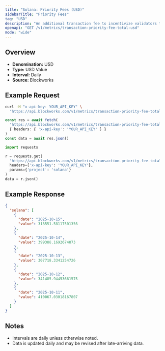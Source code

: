 ```yaml
---
title: "Solana: Priority Fees (USD)"
sidebarTitle: "Priority Fees"
tag: "USD"
description: "An additional transaction fee to incentivize validators to prioritize and execute transactions."
openapi: "GET /v1/metrics/transaction-priority-fee-total-usd"
mode: "wide"
---
```


## Overview

- **Denomination:** USD
- **Type:** USD Value
- **Interval:** Daily
- **Source:** Blockworks

## Example Request

<CodeGroup>

```bash cURL
curl -H "x-api-key: YOUR_API_KEY" \
  "https://api.blockworks.com/v1/metrics/transaction-priority-fee-total-usd?project=solana"
```

```typescript TypeScript
const res = await fetch(
  'https://api.blockworks.com/v1/metrics/transaction-priority-fee-total-usd?project=solana',
  { headers: { 'x-api-key': 'YOUR_API_KEY' } }
)
const data = await res.json()
```

```python Python
import requests

r = requests.get(
  'https://api.blockworks.com/v1/metrics/transaction-priority-fee-total-usd',
  headers={'x-api-key': 'YOUR_API_KEY'},
  params={'project': 'solana'}
)
data = r.json()
```

</CodeGroup>

## Example Response

```json
{
  "solana": [
    {
      "date": "2025-10-15",
      "value": 313551.58117501356
    },
    {
      "date": "2025-10-14",
      "value": 399388.1692674873
    },
    {
      "date": "2025-10-13",
      "value": 307718.3341254726
    },
    {
      "date": "2025-10-12",
      "value": 341485.94453661575
    },
    {
      "date": "2025-10-11",
      "value": 410067.03018167807
    }
  ]
}
```

## Notes
- Intervals are daily unless otherwise noted.
- Data is updated daily and may be revised after late-arriving data.